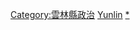 {{臺灣行政區劃分類導航|政治人物}}


[[Category:雲林縣政治|Category:雲林縣政治]]
[[Category:臺灣各地政治人物|Yunlin]]
[[Category:雲林縣人|*]]
